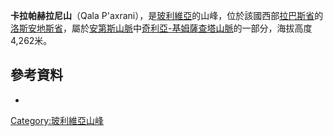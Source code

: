 {{Coord|16|39|5|S|68|35|24|W|display=title}}

'''卡拉帕赫拉尼山'''（Qala P'axrani），是[[玻利維亞|玻利維亞]]的山峰，位於該國西部[[拉巴斯省|拉巴斯省]]的[[洛斯安地斯省|洛斯安地斯省]]，屬於[[安第斯山脈|安第斯山脈]]中[[奇利亞-基姆薩查塔山脈|奇利亞-基姆薩查塔山脈]]的一部分，海拔高度4,262米。

==參考資料==
*{{cite web|url=http://www.ine.gob.bo/publicaciones/visorPdf.aspx?Codigo=021202&tipo=1|title=Laja|author=<!--Staff writer(s); no by-line.-->|date=|website=|publisher=INE, Bolivia|accessdate=October 26, 2014|deadurl=yes|archiveurl=https://web.archive.org/web/20141026062145/http://www.ine.gob.bo/publicaciones/visorPdf.aspx?Codigo=021202&tipo=1|archivedate=2014年10月26日}}

{{Bolivia-geo-stub}}
[[Category:玻利維亞山峰|Category:玻利維亞山峰]]